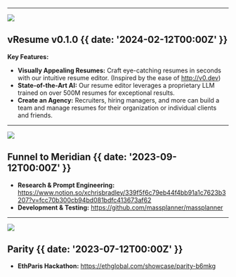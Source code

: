 

---

![](~/images/0x-release.png)

## vResume v0.1.0 {{  date: '2024-02-12T00:00Z' }}

**Key Features:**

- **Visually Appealing Resumes:** Craft eye-catching resumes in seconds with our intuitive resume editor. (Inspired by the ease of http://v0.dev)
- **State-of-the-Art AI:** Our resume editor leverages a proprietary LLM trained on over 500M resumes for exceptional results.
- **Create an Agency:** Recruiters, hiring managers, and more can build a team and manage resumes for their organization or individual clients and friends.

---

![](~/images/parity.png)

## Funnel to Meridian {{  date: '2023-09-12T00:00Z' }}

- **Research & Prompt Engineering:** https://www.notion.so/xchrisbradley/339f5f6c79eb44f4bb91a1c7623b3207?v=fcc70b300cb94bd081bdfc413673af62
- **Development & Testing:** https://github.com/massplanner/massplanner

---

![](~/images/paris.png)

## Parity {{  date: '2023-07-12T00:00Z' }}

- **EthParis Hackathon:** https://ethglobal.com/showcase/parity-b6mkg
